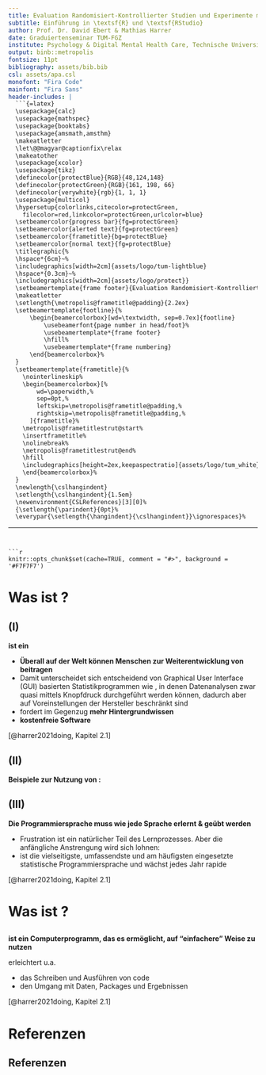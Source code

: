 ```yaml
---
title: Evaluation Randomisiert-Kontrollierter Studien und Experimente mit \textsf{R}
subtitle: Einführung in \textsf{R} und \textsf{RStudio}
author: Prof. Dr. David Ebert & Mathias Harrer
date: Graduiertenseminar TUM-FGZ
institute: Psychology & Digital Mental Health Care, Technische Universität München
output: binb::metropolis
fontsize: 11pt
bibliography: assets/bib.bib
csl: assets/apa.csl
monofont: "Fira Code"
mainfont: "Fira Sans"
header-includes: |
  ```{=latex}
  \usepackage{calc}
  \usepackage{mathspec}
  \usepackage{booktabs}
  \usepackage{amsmath,amsthm}
  \makeatletter
  \let\@@magyar@captionfix\relax
  \makeatother
  \usepackage{xcolor}
  \usepackage{tikz}
  \definecolor{protectBlue}{RGB}{48,124,148}
  \definecolor{protectGreen}{RGB}{161, 198, 66}
  \definecolor{verywhite}{rgb}{1, 1, 1}
  \usepackage{multicol}
  \hypersetup{colorlinks,citecolor=protectGreen,
    filecolor=red,linkcolor=protectGreen,urlcolor=blue}
  \setbeamercolor{progress bar}{fg=protectGreen}
  \setbeamercolor{alerted text}{fg=protectGreen}
  \setbeamercolor{frametitle}{bg=protectBlue}
  \setbeamercolor{normal text}{fg=protectBlue}
  \titlegraphic{%
  \hspace*{6cm}~%
  \includegraphics[width=2cm]{assets/logo/tum-lightblue}
  \hspace*{0.3cm}~%
  \includegraphics[width=2cm]{assets/logo/protect}}
  \setbeamertemplate{frame footer}{Evaluation Randomisiert-Kontrollierter Studien und Experimente mit \textsf{R}}%         <- !!SET FOOTER TITLE!!
  \makeatletter
  \setlength{\metropolis@frametitle@padding}{2.2ex}
  \setbeamertemplate{footline}{%
      \begin{beamercolorbox}[wd=\textwidth, sep=0.7ex]{footline}
          \usebeamerfont{page number in head/foot}%
          \usebeamertemplate*{frame footer}
          \hfill%
          \usebeamertemplate*{frame numbering}
      \end{beamercolorbox}%
  }
  \setbeamertemplate{frametitle}{%
    \nointerlineskip%
    \begin{beamercolorbox}[%
        wd=\paperwidth,%
        sep=0pt,%
        leftskip=\metropolis@frametitle@padding,%
        rightskip=\metropolis@frametitle@padding,%
      ]{frametitle}%
    \metropolis@frametitlestrut@start%
    \insertframetitle%
    \nolinebreak%
    \metropolis@frametitlestrut@end%
    \hfill
    \includegraphics[height=2ex,keepaspectratio]{assets/logo/tum_white}
    \end{beamercolorbox}%
  }
  \newlength{\cslhangindent}
  \setlength{\cslhangindent}{1.5em}
  \newenvironment{CSLReferences}[3][0]%
  {\setlength{\parindent}{0pt}%
  \everypar{\setlength{\hangindent}{\cslhangindent}}\ignorespaces}%
  ```
---
```


```r
knitr::opts_chunk$set(cache=TRUE, comment = "#>", background = '#F7F7F7')
```

# Was ist \textsf{R}?

## \textsf{R} (I)

**\textsf{R} ist ein \alert{Programm zur statistischen Datenanalyse}**

- **Überall auf der Welt können Menschen zur Weiterentwicklung von \textsf{R} beitragen**
- Damit unterscheidet sich \textsf{R} entscheidend von Graphical User Interface (GUI) basierten Statistikprogrammen wie \textsf{SPSS}, in denen Datenanalysen zwar quasi mittels Knopfdruck durchgeführt werden können, dadurch aber auf Voreinstellungen der Hersteller beschränkt sind
- \textsf{R} fordert im Gegenzug  **mehr Hintergrundwissen**
- **kostenfreie Software**

\scriptsize [@harrer2021doing, Kapitel 2.1] \par \normalsize

## \textsf{R} (II)

**Beispiele zur Nutzung von \textsf{R}:**

\begin{multicols}{2}

  \includegraphics[width=.4\textwidth]{assets/scatterplot_wickham_AdvR_3_3.png}
  \scriptsize [@wickham2016r, Kapitel 3.3] \par \normalsize

  \includegraphics[width=.4\textwidth]{assets/RCT_outcome_harrer_stressgui.png}
  \scriptsize @heber2016web \par \normalsize

\columnbreak

  \null \vfill
  \includegraphics[width=.4\textwidth]{assets/raincloudplot_slides12.png}
  \newline \scriptsize (aus diesem Workshop) \par \normalsize
  \vfill \null
\end{multicols}

## \textsf{R} (III)

**Die Programmiersprache \textsf{R} muss wie jede Sprache erlernt & geübt werden**

- Frustration ist ein natürlicher Teil des Lernprozesses. Aber die anfängliche Anstrengung wird sich lohnen:
\begin{center}
\includegraphics[width=0.3\textwidth]{assets/iceberg.jpg}
\end{center}
- \textsf{R} ist die vielseitigste, umfassendste und am häufigsten eingesetzte statistische Programmiersprache und wächst jedes Jahr rapide

**\alert{Mit etwas Zeit und Mühe kann jede:r \textsf{R} erlernen!}**

\scriptsize [@harrer2021doing, Kapitel 2.1] \par \normalsize

# Was ist \textsf{RStudio}?

## \textsf{RStudio}

**\textsf{RStudio} ist ein Computerprogramm, das es ermöglicht, \textsf{R} auf "einfachere" Weise zu nutzen**

\textsf{RStudio} erleichtert u.a.

- das Schreiben und Ausführen von \textsf{R} code
- den Umgang mit Daten, Packages und Ergebnissen


\metroset{block=fill} 
\begin{exampleblock}{CAVE}
  \textsf{RStudio} ist nicht identisch zu \textsf{R}: Zur Nutzung von \textsf{RStudio} muss \textsf{R} bereits installiert sein.
\end{exampleblock}

\scriptsize [@harrer2021doing, Kapitel 2.1] \par \normalsize

# Referenzen

## Referenzen {.allowframebreaks}

\scriptsize


